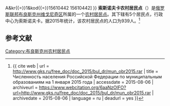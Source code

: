 {{Infobox Settlement
| official_name = 索斯诺夫卡农村居民点
| native_name = Сосновское сельское поселение
| settlement_type = [[农村居民点|农村居民点]]
| subdivision_type = [[国家|国家]]
| subdivision_type1 = [[州_(俄罗斯)|州]]
| subdivision_type2 = [[区_(苏联)|区]]
| subdivision_name = {{RUS}}
| subdivision_name1 = [[布良斯克州|布良斯克州]]
| subdivision_name2 = [[维戈尼奇区|维戈尼奇区]]
| seat_type = 行政中心
| seat = 索斯诺夫卡
| population_as_of=2015
| population_footnotes = <ref name=stat />
| population_total = 939
| coordinates_display = inline,title
| latd =  | latm =  | lats =  | latNS = N
| longd =  | longm =  | longs =  | longEW = E
| timezone = [[莫斯科时间|MSK]]
| utc_offset = +3
| blank_name = [[俄罗斯市政土地区划代码|OKTMO编码]]
| blank_info = [http://classif.spb.ru/classificators/view/tma.php?st{{=}}A&kr{{=}}1&kod{{=}}15610442 15610442]
}}
'''索斯诺夫卡农村居民点'''（{{lang-ru|Сосновское сельское поселение}}）是[[俄罗斯联邦|俄罗斯联邦]][[布良斯克州|布良斯克州]][[维戈尼奇区|维戈尼奇区]]所属的一个[[农村居民点|农村居民点]]。其下辖有5个居民点，行政中心为索斯诺夫卡。据2015年统计，该农村居民点的人口为939人。<ref name=stat>{{ cite web | url = http://www.gks.ru/free_doc/doc_2015/bul_dr/mun_obr2015.rar | title = Численность населения Российской Федерации по муниципальным образованиям на 1 января 2015 года | accessdate = 2015-08-06 | archiveurl = https://www.webcitation.org/6aaNzOlFO?url=http://www.gks.ru/free_doc/doc_2015/bul_dr/mun_obr2015.rar | archivedate = 2015-08-06 | language = ru | deadurl = yes }}</ref>

== 参考文献 ==
{{reflist}}

{{Russia-stub}}

[[Category:布良斯克州农村居民点|Category:布良斯克州农村居民点]]
